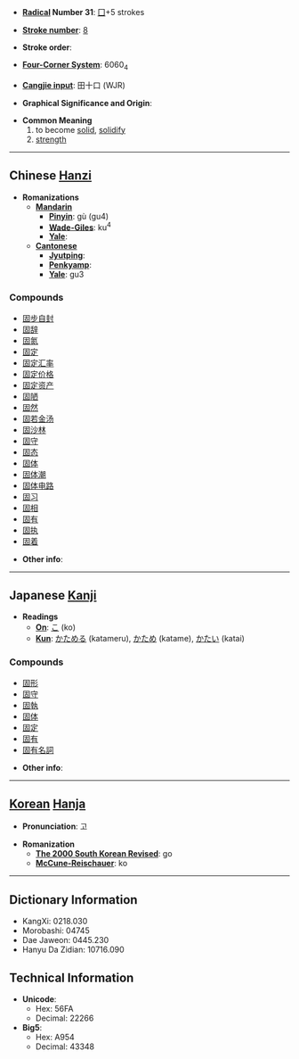 * '''[[Wiktionary:Chinese radical index| Radical]] Number 31''': [[Wiktionary:Chinese radical index 囗|囗]]+5 strokes

* '''[[Wiktionary:Chinese total strokes index|Stroke number]]''': [[Wiktionary:Chinese total strokes index 8|8]]

* '''Stroke order''': 

* '''[[Wiktionary:Chinese four corner index|Four-Corner System]]''': 6060<sub>4</sub>

* '''[[Wiktionary:Chinese Cangjie index|Cangjie input]]''': 田十口 (WJR)

* '''Graphical Significance and Origin''': 

* '''Common Meaning'''
*#to become [[solid]], [[solidify]]
*# [[strength]]


----

== Chinese [[Hanzi]] ==

* '''Romanizations'''
** '''[[Mandarin]]'''
*** '''[[Pinyin]]''': gù (gu4)
*** '''[[Wade-Giles]]''': ku<sup>4</sup>
*** '''[[Yale]]''': 
** '''[[Cantonese]]'''
*** '''[[Jyutping]]''':
*** '''[[Penkyamp]]''': 
*** '''[[Yale]]''': gu3

===Compounds===
*[[固步自封]]
*[[固辞]]
*[[固氮]]
*[[固定]]
*[[固定汇率]]
*[[固定价格]]
*[[固定资产]]
*[[固陋]]
*[[固然]]
*[[固若金汤]]
*[[固沙林]]
*[[固守]]
*[[固态]]
*[[固体]]
*[[固体潮]]
*[[固体电路]]
*[[固习]]
*[[固相]]
*[[固有]]
*[[固执]]
*[[固着]]

* '''Other info''': 

----

== Japanese [[Kanji]] ==

* '''Readings'''
** '''[[On]]''': [[こ]] (ko)
** '''[[Kun]]''': [[かためる]] (katameru), [[かため]] (katame), [[かたい]] (katai)

===Compounds===
*[[固形]]
*[[固守]]
*[[固執]]
*[[固体]]
*[[固定]]
*[[固有]]
*[[固有名詞]]

* '''Other info''':  

----

== [[Korean]] [[Hanja]] ==

* '''Pronunciation''': 고

* '''Romanization'''
** '''[[The 2000 South Korean Revised Romanization|The 2000 South Korean Revised]]''': go
** '''[[McCune-Reischauer]]''': ko

----

== Dictionary Information ==

* KangXi: 0218.030
* Morobashi: 04745
* Dae Jaweon: 0445.230
* Hanyu Da Zidian: 10716.090

== Technical Information ==

* '''Unicode''':
** Hex: 56FA
** Decimal: 22266
* '''Big5''':
** Hex: A954
** Decimal: 43348